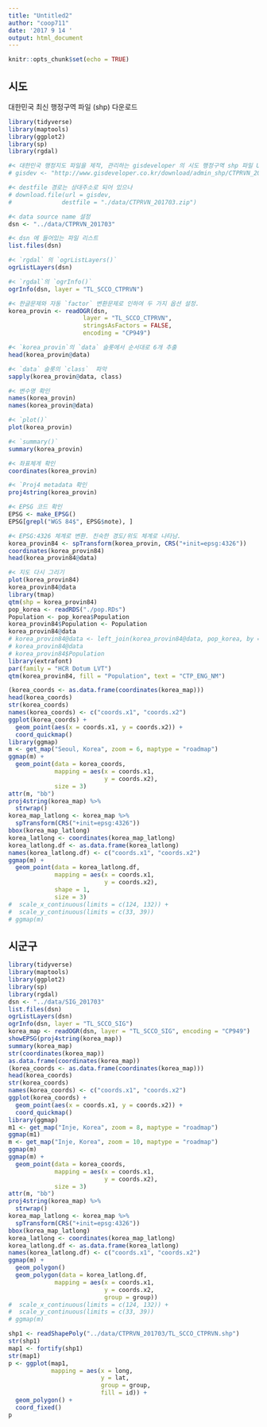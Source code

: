 ```yaml
---
title: "Untitled2"
author: "coop711"
date: '2017 9 14 '
output: html_document
---
```


```r
knitr::opts_chunk$set(echo = TRUE)
```

## 시도

대한민국 최신 행정구역 파일 (shp) 다운로드

```r
library(tidyverse)
library(maptools)
library(ggplot2)
library(sp)
library(rgdal)

#< 대한민국 행정지도 파일을 제작, 관리하는 gisdeveloper 의 시도 행정구역 shp 파일 URL 저장, secure 하지 않은 주소 사용에 놀람.
# gisdev <- "http://www.gisdeveloper.co.kr/download/admin_shp/CTPRVN_201703.zip"

#< destfile 경로는 상대주소로 되어 있으나 
# download.file(url = gisdev, 
#              destfile = "./data/CTPRVN_201703.zip")

#< data source name 설정
dsn <- "../data/CTPRVN_201703"

#< dsn 에 들어있는 파일 리스트
list.files(dsn)

#< `rgdal` 의 `ogrListLayers()`
ogrListLayers(dsn)

#< `rgdal`의 `ogrInfo()`
ogrInfo(dsn, layer = "TL_SCCO_CTPRVN")

#< 한글문제와 자동 `factor` 변환문제로 인하여 두 가지 옵션 설정.
korea_provin <- readOGR(dsn, 
                     layer = "TL_SCCO_CTPRVN", 
                     stringsAsFactors = FALSE, 
                     encoding = "CP949")

#< `korea_provin`의 `data` 슬롯에서 순서대로 6개 추출
head(korea_provin@data)

#< `data` 슬롯의 `class`  파악
sapply(korea_provin@data, class)

#< 변수명 확인
names(korea_provin)
names(korea_provin@data)

#< `plot()`
plot(korea_provin)

#< `summary()`
summary(korea_provin)

#< 좌표체계 확인
coordinates(korea_provin)

#< `Proj4 metadata 확인
proj4string(korea_provin)

#< EPSG 코드 확인
EPSG <- make_EPSG()
EPSG[grepl("WGS 84$", EPSG$note), ]

#< EPSG:4326 체계로 변환. 친숙한 경도/위도 체계로 나타남.
korea_provin84 <- spTransform(korea_provin, CRS("+init=epsg:4326"))
coordinates(korea_provin84)
head(korea_provin84@data)

#< 지도 다시 그리기
plot(korea_provin84)
korea_provin84@data
library(tmap)
qtm(shp = korea_provin84)
pop_korea <- readRDS("./pop.RDs")
Population <- pop_korea$Population
korea_provin84$Population <- Population
korea_provin84@data
# korea_provin84@data <- left_join(korea_provin84@data, pop_korea, by = c("CTP_KOR_NM" = "Province"))
# korea_provin84@data
# korea_provin84$Population
library(extrafont)
par(family = "HCR Dotum LVT")
qtm(korea_provin84, fill = "Population", text = "CTP_ENG_NM")
```

```r
(korea_coords <- as.data.frame(coordinates(korea_map)))
head(korea_coords)
str(korea_coords)
names(korea_coords) <- c("coords.x1", "coords.x2")
ggplot(korea_coords) +
  geom_point(aes(x = coords.x1, y = coords.x2)) +
  coord_quickmap()
library(ggmap)
m <- get_map("Seoul, Korea", zoom = 6, maptype = "roadmap")
ggmap(m) +
  geom_point(data = korea_coords,
             mapping = aes(x = coords.x1,
                           y = coords.x2),
             size = 3)
attr(m, "bb")
proj4string(korea_map) %>% 
  strwrap()
korea_map_latlong <- korea_map %>%
  spTransform(CRS("+init=epsg:4326"))
bbox(korea_map_latlong)
korea_latlong <- coordinates(korea_map_latlong)
korea_latlong.df <- as.data.frame(korea_latlong)
names(korea_latlong.df) <- c("coords.x1", "coords.x2")
ggmap(m) +
  geom_point(data = korea_latlong.df,
             mapping = aes(x = coords.x1,
                           y = coords.x2),
             shape = 1,
             size = 3) 
#  scale_x_continuous(limits = c(124, 132)) +
#  scale_y_continuous(limits = c(33, 39))
# ggmap(m)
```

## 시군구

```r
library(tidyverse)
library(maptools)
library(ggplot2)
library(sp)
library(rgdal)
dsn <- "../data/SIG_201703"
list.files(dsn)
ogrListLayers(dsn)
ogrInfo(dsn, layer = "TL_SCCO_SIG")
korea_map <- readOGR(dsn, layer = "TL_SCCO_SIG", encoding = "CP949")
showEPSG(proj4string(korea_map))
summary(korea_map)
str(coordinates(korea_map))
as.data.frame(coordinates(korea_map))
(korea_coords <- as.data.frame(coordinates(korea_map)))
head(korea_coords)
str(korea_coords)
names(korea_coords) <- c("coords.x1", "coords.x2")
ggplot(korea_coords) +
  geom_point(aes(x = coords.x1, y = coords.x2)) +
  coord_quickmap()
library(ggmap)
m1 <- get_map("Inje, Korea", zoom = 8, maptype = "roadmap")
ggmap(m1)
m <- get_map("Inje, Korea", zoom = 10, maptype = "roadmap")
ggmap(m)
ggmap(m) +
  geom_point(data = korea_coords,
             mapping = aes(x = coords.x1,
                           y = coords.x2),
             size = 3)
attr(m, "bb")
proj4string(korea_map) %>% 
  strwrap()
korea_map_latlong <- korea_map %>%
  spTransform(CRS("+init=epsg:4326"))
bbox(korea_map_latlong)
korea_latlong <- coordinates(korea_map_latlong)
korea_latlong.df <- as.data.frame(korea_latlong)
names(korea_latlong.df) <- c("coords.x1", "coords.x2")
ggmap(m) +
  geom_polygon()
  geom_polygon(data = korea_latlong.df,
             mapping = aes(x = coords.x1,
                           y = coords.x2,
                           group = group))
#  scale_x_continuous(limits = c(124, 132)) +
#  scale_y_continuous(limits = c(33, 39))
# ggmap(m)
```
```r
shp1 <- readShapePoly("../data/CTPRVN_201703/TL_SCCO_CTPRVN.shp")
str(shp1)
map1 <- fortify(shp1)
str(map1)
p <- ggplot(map1,
            mapping = aes(x = long, 
                          y = lat,
                          group = group,
                          fill = id)) +
  geom_polygon() +
  coord_fixed()
p
```
